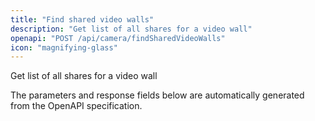 ```yaml
---
title: "Find shared video walls"
description: "Get list of all shares for a video wall"
openapi: "POST /api/camera/findSharedVideoWalls"
icon: "magnifying-glass"
---
```


Get list of all shares for a video wall

<Note>
The parameters and response fields below are automatically generated from the OpenAPI specification.
</Note>
